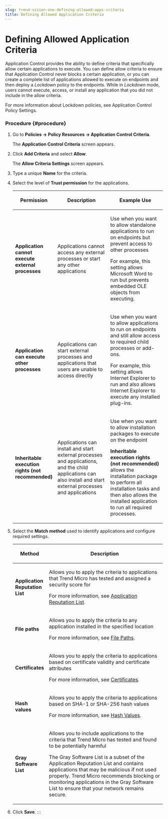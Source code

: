 ```yaml
---
slug: trend-vision-one-defining-allowed-apps-criteria
title: Defining Allowed Application Criteria
---
```

# Defining Allowed Application Criteria

Application Control provides the ability to define criteria that specifically allow certain applications to execute. You can define allow criteria to ensure that Application Control never blocks a certain application, or you can create a complete list of applications allowed to execute on endpoints and then deploy a *Lockdown* policy to the endpoints. While in *Lockdown* mode, users cannot execute, access, or install any application that you did not include in the allow criteria.

For more information about Lockdown policies, see Application Control Policy Settings.

### Procedure {#procedure}

1.  Go to **Policies → Policy Resources → Application Control Criteria**.

    The **Application Control Criteria** screen appears.

2.  Click **Add Criteria** and select **Allow**.

    The **Allow Criteria Settings** screen appears.

3.  Type a unique **Name** for the criteria.

4.  Select the level of **Trust permission** for the applications.

    <table>
    <colgroup>
    <col style="width: 20%" />
    <col style="width: 40%" />
    <col style="width: 40%" />
    </colgroup>
    <thead>
    <tr>
    <th><p>Permission</p></th>
    <th><p>Description</p></th>
    <th><p>Example Use</p></th>
    </tr>
    </thead>
    <tbody>
    <tr>
    <td><p><strong>Application cannot execute external processes</strong></p></td>
    <td><p>Applications cannot access any external processes or start any other applications</p></td>
    <td><p>Use when you want to allow standalone applications to run on endpoints but prevent access to other processes</p>
    <p>For example, this setting allows Microsoft Word to run but prevents embedded OLE objects from executing.</p></td>
    </tr>
    <tr>
    <td><p><strong>Application can execute other processes</strong></p></td>
    <td><p>Applications can start external processes and applications that users are unable to access directly</p></td>
    <td><p>Use when you want to allow applications to run on endpoints and still allow access to required child processes or add-ons.</p>
    <p>For example, this setting allows Internet Explorer to run and also allows Internet Explorer to execute any installed plug-ins.</p></td>
    </tr>
    <tr>
    <td><p><strong>Inheritable execution rights (not recommended)</strong></p></td>
    <td><p>Applications can install and start external processes and applications, and the child applications can also install and start external processes and applications</p></td>
    <td><p>Use when you want to allow installation packages to execute on the endpoint</p>
    <p><strong>Inheritable execution rights (not recommended)</strong> allows the installation package to perform all installation tasks and then also allows the installed application to run all required processes.</p></td>
    </tr>
    </tbody>
    </table>

5.  Select the **Match method** used to identify applications and configure required settings.

    <table>
    <colgroup>
    <col style="width: 20%" />
    <col style="width: 80%" />
    </colgroup>
    <thead>
    <tr>
    <th><p>Method</p></th>
    <th><p>Description</p></th>
    </tr>
    </thead>
    <tbody>
    <tr>
    <td><p><strong>Application Reputation List</strong></p></td>
    <td><p>Allows you to apply the criteria to applications that Trend Micro has tested and assigned a security score for</p>
    <p>For more information, see <a href="trend-vision-one-application-reputation-list">Application Reputation List</a>.</p></td>
    </tr>
    <tr>
    <td><p><strong>File paths</strong></p></td>
    <td><p>Allows you to apply the criteria to any application installed in the specified location</p>
    <p>For more information, see <a href="trend-vision-one-file-paths">File Paths</a>.</p></td>
    </tr>
    <tr>
    <td><p><strong>Certificates</strong></p></td>
    <td><p>Allows you to apply the criteria to applications based on certificate validity and certificate attributes</p>
    <p>For more information, see <a href="trend-vision-one-certificates">Certificates</a>.</p></td>
    </tr>
    <tr>
    <td><p><strong>Hash values</strong></p></td>
    <td><p>Allows you to apply the criteria to applications based on SHA-1 or SHA-256 hash values</p>
    <p>For more information, see <a href="trend-vision-one-hash-values">Hash Values</a>.</p></td>
    </tr>
    <tr>
    <td><p><strong>Gray Software List</strong></p></td>
    <td><p>Allows you to include applications to the criteria that Trend Micro has tested and found to be potentially harmful</p>
    <p>The Gray Software List is a subset of the Application Reputation List and contains applications that may be malicious if not used properly. Trend Micro recommends blocking or monitoring applications in the Gray Software List to ensure that your network remains secure.</p></td>
    </tr>
    </tbody>
    </table>

6.  Click **Save**.
:::
